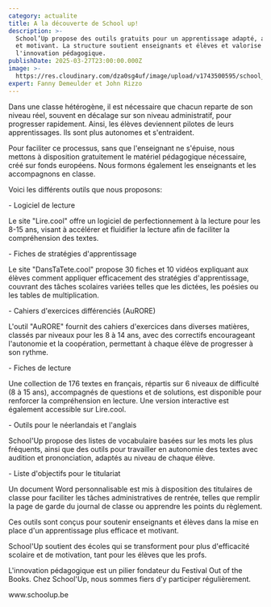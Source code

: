 ```yaml
---
category: actualite
title: A la découverte de School up!
description: >-
  School’Up propose des outils gratuits pour un apprentissage adapté, autonome
  et motivant. La structure soutient enseignants et élèves et valorise
  l'innovation pédagogique. 
publishDate: 2025-03-27T23:00:00.000Z
image: >-
  https://res.cloudinary.com/dza0sg4uf/image/upload/v1743500595/school_up_logo_x4ondn.jpg
expert: Fanny Demeulder et John Rizzo
---
```


Dans une classe hétérogène, il est nécessaire que chacun reparte de son niveau réel, souvent en décalage sur son niveau administratif, pour progresser rapidement. Ainsi, les élèves deviennent pilotes de leurs apprentissages. Ils sont plus autonomes et s'entraident.

Pour faciliter ce processus, sans que l'enseignant ne s'épuise, nous mettons à disposition gratuitement le matériel pédagogique nécessaire, créé sur fonds européens. Nous formons également les enseignants et les accompagnons en classe.

Voici les différents outils que nous proposons:

\- Logiciel de lecture

Le site "Lire.cool" offre un logiciel de perfectionnement à la lecture pour les 8-15 ans, visant à accélérer et fluidifier la lecture afin de faciliter la compréhension des textes.

\- Fiches de stratégies d'apprentissage

Le site "DansTaTete.cool" propose 30 fiches et 10 vidéos expliquant aux élèves comment appliquer efficacement des stratégies d'apprentissage, couvrant des tâches scolaires variées telles que les dictées, les poésies ou les tables de multiplication.

\- Cahiers d'exercices différenciés (AuRORE)

L'outil "AuRORE" fournit des cahiers d'exercices dans diverses matières, classés par niveaux pour les 8 à 14 ans, avec des correctifs encourageant l'autonomie et la coopération, permettant à chaque élève de progresser à son rythme.

\- Fiches de lecture

Une collection de 176 textes en français, répartis sur 6 niveaux de difficulté (8 à 15 ans), accompagnés de questions et de solutions, est disponible pour renforcer la compréhension en lecture. Une version interactive est également accessible sur Lire.cool.

\- Outils pour le néerlandais et l'anglais

School'Up propose des listes de vocabulaire basées sur les mots les plus fréquents, ainsi que des outils pour travailler en autonomie des textes avec audition et prononciation, adaptés au niveau de chaque élève.

\- Liste d'objectifs pour le titulariat

Un document Word personnalisable est mis à disposition des titulaires de classe pour faciliter les tâches administratives de rentrée, telles que remplir la page de garde du journal de classe ou apprendre les points du règlement.

Ces outils sont conçus pour soutenir enseignants et élèves dans la mise en place d'un apprentissage plus efficace et motivant.

School'Up soutient des écoles qui se transforment pour plus d'efficacité scolaire et de motivation, tant pour les élèves que les profs.

L'innovation pédagogique est un pilier fondateur du Festival Out of the Books. Chez School'Up, nous sommes fiers d'y participer régulièrement.

www\.schoolup.be
